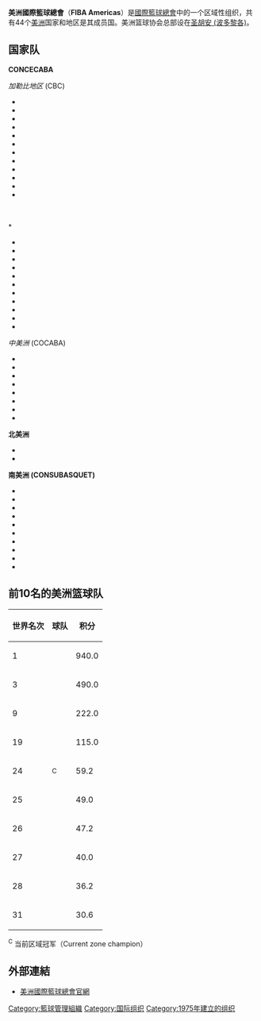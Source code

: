 {{Infobox Organization 
|name = 美洲國際籃球總會<br />FIBA Americas
|image = 美洲籃球協會logo.jpg
|size = 200px
|motto = 
|type = [[体育联盟列表|体育联盟]]
|formation = 1975年10月11日
|headquarters = {{PRI}}[[圣胡安_(波多黎各)|圣胡安]]
|membership = 44个国家或地区协会
|leader_title = 主席
|leader_name = {{flagicon|ARG}} Horacio Muratore (代理)
|language =[[英語|英語]]和[[西班牙語|西班牙語]]
|website= http://www.fibaamericas.com
|}}
'''美洲國際籃球總會'''（'''FIBA Americas'''）是[[國際籃球總會|國際籃球總會]]中的一个区域性组织，共有44个[[美洲|美洲]]国家和地区是其成员国。美洲篮球协会总部设在[[圣胡安_(波多黎各)|圣胡安 (波多黎各)]]。

== 国家队 ==
{{col-start}}
{{col-5}}
'''CONCECABA'''

''加勒比地区'' (CBC)
* {{bk|Antigua and Barbuda}}
* {{bk|Aruba}}
* {{bk|Bahamas}}
* {{bk|Barbados}}
* {{bk|Bermuda}}
* {{bk|British Virgin Islands}}
* {{bk|Cayman Islands}}
* {{bk|Cuba}}
* {{bk|Dominica}}
* {{bk|Dominican Republic}}
* {{bk|Grenada}}
* {{bk|Guyana}}
{{col-5}}
<br />
<br />
* {{bk|Haiti}}
* {{bk|Jamaica}}
* {{bk|Montserrat}}
* {{bk|Netherlands Antilles}}
* {{bk|Puerto Rico}}
* {{bk|Saint Kitts and Nevis}}
* {{bk|Saint Lucia}}
* {{bk|Saint Vincent and the Grenadines}}
* {{bk|Suriname}}
* {{bk|Trinidad and Tobago}}
* {{bk|Turks and Caicos Islands}}
* {{bk|U.S. Virgin Islands}}
{{col-5}}

''中美洲'' (COCABA)
* {{bk|Belize}}
* {{bk|Costa Rica}}
* {{bk|El Salvador}}
* {{bk|Guatemala}}
* {{bk|Honduras}}
* {{bk|Mexico}}
* {{bk|Nicaragua}}
* {{bk|Panama}}

'''北美洲'''
* {{bk|Canada}}
* {{bk|USA}}
{{col-5}}
'''南美洲 (CONSUBASQUET)'''
* {{bk|Argentina}}
* {{bk|Bolivia}}
* {{bk|Brazil}}
* {{bk|Chile}}
* {{bk|Colombia}}
* {{bk|Ecuador}}
* {{bk|Paraguay}}
* {{bk|Peru}}
* {{bk|Uruguay}}
* {{bk|Venezuela}}
{{col-end}}
== 前10名的美洲篮球队 ==
{|class=wikitable style="text-align:center;"
|-
!世界名次 !! 球队 !! 积分
|-
|1 ||align=left|{{Bk|USA}} || 940.0
|-
|3 ||align=left|{{Bk|Argentina}} || 490.0
|-
|9 ||align=left|{{Bk|Brazil}} || 222.0
|-
|19 ||align=left|{{Bk|Puerto Rico}} || 115.0
|-
|24 ||align=left|{{Bk|Mexico}}<sup>C</sup> || 59.2
|-
|25 ||align=left|{{Bk|Canada}} || 49.0
|-
|26 ||align=left|{{Bk|Dominican Republic}} || 47.2
|-
|27 ||align=left|{{Bk|Uruguay}} || 40.0
|-
|28 ||align=left|{{Bk|Venezuela}} || 36.2
|-
|31 ||align=left|{{Bk|Panama}} || 30.6
|}<sup>C</sup> 当前区域冠军（Current zone champion）


== 外部連結 ==
* [http://www.fibaamericas.com 美洲國際籃球總會官網] {{Wayback|url=http://www.fibaamericas.com/ |date=20200818213553 }}

{{国际篮球}}
[[Category:籃球管理組織|Category:籃球管理組織]]
[[Category:国际组织|Category:国际组织]]
[[Category:1975年建立的组织|Category:1975年建立的组织]]
